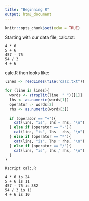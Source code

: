 ```yaml
---
title: "Beginning R"
output: html_document
---
```


```r
knitr::opts_chunk$set(echo = TRUE)
```

Starting with our data file, calc.txt:

```
4 * 6
5 + 6
457 - 75
54 / 3
4 + 6
```

calc.R then looks like:

```R
lines <- readLines(file("calc.txt"))

for (line in lines){
  words <- strsplit(line, " ")[[1]]
  lhs <- as.numeric(words[1])
  operator <- words[2]
  rhs <- as.numeric(words[3])
  
  if (operator == "+"){
    cat(line, "is", lhs + rhs, "\n")
  } else if (operator == "-"){
    cat(line, "is", lhs - rhs, "\n")
  } else if (operator == "*"){
    cat(line, "is", lhs * rhs, "\n")
  } else if (operator == "/"){
    cat(line, "is", lhs / rhs, "\n") 
  }
}
```

```
Rscript calc.R

4 * 6 is 24 
5 + 6 is 11 
457 - 75 is 382 
54 / 3 is 18 
4 + 6 is 10 
```